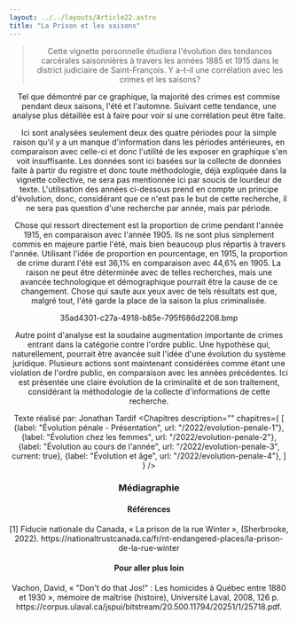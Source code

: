 ```yaml
---
layout: ../../layouts/Article22.astro
title: "La Prison et les saisons"
---
```


<Header titre="La Prison et les saisons" image="/assets/img/e957879b-04c4-4e12-967e-7c03ebfeb2e3.jpeg"/>
  
<Text>
<blockquote>Cette vignette personnelle étudiera l'évolution des tendances carcérales saisonnières à travers les années 1885 et 1915 dans le district judiciaire de Saint-François. Y a-t-il une corrélation avec les crimes et les saisons? </blockquote>

<div class="flourish-embed flourish-chart" data-src="visualisation/12875159"><script src="https://public.flourish.studio/resources/embed.js"></script></div>

Tel que démontré par ce graphique, la majorité des crimes est commise pendant deux saisons, l'été et l'automne. Suivant cette tendance, une analyse plus détaillée est à faire pour voir si une corrélation peut être faite.

Ici sont analysées seulement deux des quatre périodes pour la simple raison qu'il y a un manque d'information dans les périodes antérieures, en comparaison avec celle-ci et donc l'utilité de les exposer en graphique s'en voit insuffisante. Les données sont ici basées sur la collecte de données faite à partir du registre et donc toute méthodologie, déjà expliquée dans la vignette collective, ne sera pas mentionnée ici par soucis de lourdeur de texte. L'utilisation des années ci-dessous prend en compte un principe d'évolution, donc, considérant que ce n'est pas le but de cette recherche, il ne sera pas question d'une recherche par année, mais par période.

<div class="flourish-embed flourish-chart" data-src="visualisation/12875198"><script src="https://public.flourish.studio/resources/embed.js"></script></div>

Chose qui ressort directement est la proportion de crime pendant l'année 1915, en comparaison avec l'année 1905. Ils ne sont plus simplement commis en majeure partie l'été, mais bien beaucoup plus répartis à travers l'année. Utilisant l'idée de proportion en pourcentage, en 1915, la proportion de crime durant l'été est 36,1% en comparaison avec 44,6% en 1905. La raison ne peut être déterminée avec de telles recherches, mais une avancée technologique et démographique pourrait être la cause de ce changement. Chose qui saute aux yeux avec de tels résultats est que, malgré tout, l'été garde la place de la saison la plus criminalisée.

35ad4301-c27a-4918-b85e-795f686d2208.bmp

Autre point d'analyse est la soudaine augmentation importante de crimes entrant dans la catégorie contre l'ordre public. Une hypothèse qui, naturellement, pourrait être avancée suit l'idée d'une évolution du système juridique. Plusieurs actions sont maintenant considérées comme étant une violation de l'ordre public, en comparaison avec les années précédentes. Ici est présentée une claire évolution de la criminalité et de son traitement, considérant la méthodologie de la collecte d'informations de cette recherche.

Texte réalisé par: Jonathan Tardif
</Text>
<Chapitres 
  description=""
  chapitres={
    [
      {label: "Évolution pénale - Présentation", url: "/2022/evolution-penale-1"},
      {label: "Évolution chez les femmes", url: "/2022/evolution-penale-2"},
      {label: "Évolution au cours de l'année", url: "/2022/evolution-penale-3", current: true},
      {label: "Évolution et âge", url: "/2022/evolution-penale-4"},
    ]
  }
/>

<div class="p-24 py-12 text-sm bg-gray-400">
  <h3>Médiagraphie</h3>
<h4>Références</h4>
[1] Fiducie nationale du Canada, « La prison de la rue Winter », (Sherbrooke, 2022). https://nationaltrustcanada.ca/fr/nt-endangered-places/la-prison-de-la-rue-winter

<h4>Pour aller plus loin</h4>
Vachon, David, « "Don't do that Jos!" : Les homicides à Québec entre 1880 et 1930 », mémoire de maîtrise (histoire), Université Laval, 2008, 126 p. https://corpus.ulaval.ca/jspui/bitstream/20.500.11794/20251/1/25718.pdf.

</div>